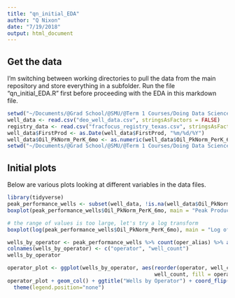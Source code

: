 ```yaml
---
title: "qn_initial_EDA"
author: "Q Nixon"
date: "7/19/2018"
output: html_document
---
```


## Get the data

I'm switching between working directories to pull the data from the main repository
and store everything in a subfolder.  Run the file "qn_initial_EDA.R" first before
proceeding with the EDA in this markdown file.

```r
setwd("~/Documents/@Grad School/@SMU/@Term 1 Courses/Doing Data Science/Week11/DDS_Case_Study_2/data")
well_data <- read.csv("deo_well_data.csv", stringsAsFactors = FALSE)
registry_data <- read.csv("fracfocus_registry_texas.csv", stringsAsFactors = FALSE)
well_data$FirstProd <- as.Date(well_data$FirstProd, "%m/%d/%Y")
well_data$Oil_PkNorm_PerK_6mo <- as.numeric(well_data$Oil_PkNorm_PerK_6mo)
setwd("~/Documents/@Grad School/@SMU/@Term 1 Courses/Doing Data Science/Week11/DDS_Case_Study_2/qn_code_and_plots")
```

## Initial plots

Below are various plots looking at different variables in the data files.  

```r
library(tidyverse)
peak_performance_wells <- subset(well_data, !is.na(well_data$Oil_PkNorm_PerK_6mo))
boxplot(peak_performance_wells$Oil_PkNorm_PerK_6mo, main = "Peak Production")
```

```r
# the range of values is too large, let's try a log transform
boxplot(log(peak_performance_wells$Oil_PkNorm_PerK_6mo), main = "Log of 6mo Peak Production")

wells_by_operator <- peak_performance_wells %>% count(oper_alias) %>% arrange(desc(n))
colnames(wells_by_operator) <- c("operator", "well_count")
wells_by_operator

operator_plot <- ggplot(wells_by_operator, aes(reorder(operator, well_count),
                                               well_count, fill = operator))
operator_plot + geom_col() + ggtitle("Wells by Operator") + coord_flip() +
  theme(legend.position="none")
```
